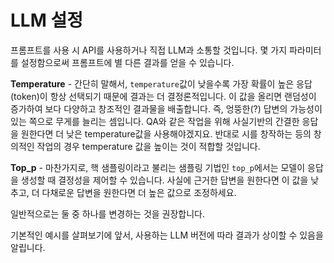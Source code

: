 # LLM 설정

프롬프트를 사용 시 API를 사용하거나 직접 LLM과 소통할 것입니다. 몇 가지 파라미터를 설정함으로써 프롬프트에 별 다른 결과를 얻을 수 있습니다.

**Temperature** - 간단히 말해서, `temperature`값이 낮을수록 가장 확률이 높은 응답(token)이 항상 선택되기 때문에 결과는 더 결정론적입니다. 이 값을 올리면 랜덤성이 증가하여 보다 다양하고 창조적인 결과물을 배출합니다. 즉, 엉뚱한(?) 답변의 가능성이 있는 쪽으로 무게를 늘리는 셈입니다. QA와 같은 작업을 위해 사실기반의 간결한 응답을 원한다면 더 낮은 temperature값을 사용해야겠지요. 반대로 시를 창작하는 등의 창의적인 작업의 경우 temperature 값을 높이는 것이 적합할 것입니다.

**Top_p** - 마찬가지로, 핵 샘플링이라고 불리는 샘플링 기법인 `top_p`에서는 모델이 응답을 생성할 때 결정성을 제어할 수 있습니다. 사실에 근거한 답변을 원한다면 이 값을 낮추고, 더 다채로운 답변을 원한다면 더 높은 값으로 조정하세요.

일반적으로는 둘 중 하나를 변경하는 것을 권장합니다.

기본적인 예시를 살펴보기에 앞서, 사용하는 LLM 버전에 따라 결과가 상이할 수 있음을 알립니다.
